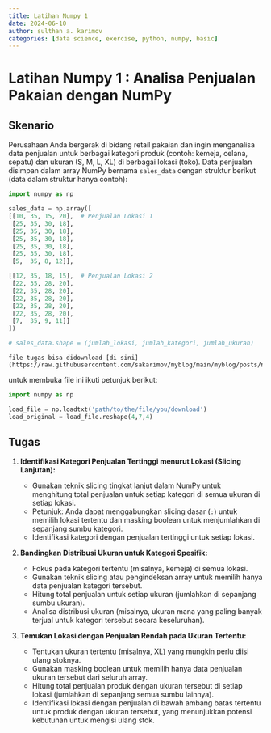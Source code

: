 ```yaml
---
title: Latihan Numpy 1
date: 2024-06-10
author: sulthan a. karimov
categories: [data science, exercise, python, numpy, basic]
---
```

# Latihan Numpy 1 : Analisa Penjualan Pakaian dengan NumPy

## Skenario

Perusahaan Anda bergerak di bidang retail pakaian dan ingin menganalisa data penjualan untuk berbagai kategori produk (contoh: kemeja, celana, sepatu) dan ukuran (S, M, L, XL) di berbagai lokasi (toko). Data penjualan disimpan dalam array NumPy bernama ```sales_data``` dengan struktur berikut (data dalam struktur hanya contoh):

```python
import numpy as np

sales_data = np.array([
[[10, 35, 15, 20],  # Penjualan Lokasi 1
 [25, 35, 30, 18],
 [25, 35, 30, 18],
 [25, 35, 30, 18],
 [25, 35, 30, 18],
 [25, 35, 30, 18],
 [5,  35, 8, 12]],

[[12, 35, 18, 15],  # Penjualan Lokasi 2
 [22, 35, 28, 20],
 [22, 35, 28, 20],
 [22, 35, 28, 20],
 [22, 35, 28, 20],
 [22, 35, 28, 20],
 [7,  35, 9, 11]]
])

# sales_data.shape = (jumlah_lokasi, jumlah_kategori, jumlah_ukuran)
```

```note
file tugas bisa didownload [di sini](https://raw.githubusercontent.com/sakarimov/myblog/main/myblog/posts/notes/numpy%20data1.txt)

```


::: {.callout-note}
untuk membuka file ini ikuti petunjuk berikut:
```python
import numpy as np

load_file = np.loadtxt('path/to/the/file/you/download')
load_original = load_file.reshape(4,7,4)
```
:::

## Tugas

1. **Identifikasi Kategori Penjualan Tertinggi menurut Lokasi (Slicing Lanjutan):**

    * Gunakan teknik slicing tingkat lanjut dalam NumPy untuk menghitung total penjualan untuk setiap kategori di semua ukuran di setiap lokasi.
    * Petunjuk: Anda dapat menggabungkan slicing dasar (`:`) untuk memilih lokasi tertentu dan masking boolean untuk menjumlahkan di sepanjang sumbu kategori.
    * Identifikasi kategori dengan penjualan tertinggi untuk setiap lokasi.

2. **Bandingkan Distribusi Ukuran untuk Kategori Spesifik:**

    * Fokus pada kategori tertentu (misalnya, kemeja) di semua lokasi.
    * Gunakan teknik slicing atau pengindeksan array untuk memilih hanya data penjualan kategori tersebut.
    * Hitung total penjualan untuk setiap ukuran (jumlahkan di sepanjang sumbu ukuran).
    * Analisa distribusi ukuran (misalnya, ukuran mana yang paling banyak terjual untuk kategori tersebut secara keseluruhan).

3. **Temukan Lokasi dengan Penjualan Rendah pada Ukuran Tertentu:**

    * Tentukan ukuran tertentu (misalnya, XL) yang mungkin perlu diisi ulang stoknya.
    * Gunakan masking boolean untuk memilih hanya data penjualan ukuran tersebut dari seluruh array.
    * Hitung total penjualan produk dengan ukuran tersebut di setiap lokasi (jumlahkan di sepanjang semua sumbu lainnya).
    * Identifikasi lokasi dengan penjualan di bawah ambang batas tertentu untuk produk dengan ukuran tersebut, yang menunjukkan potensi kebutuhan untuk mengisi ulang stok.
